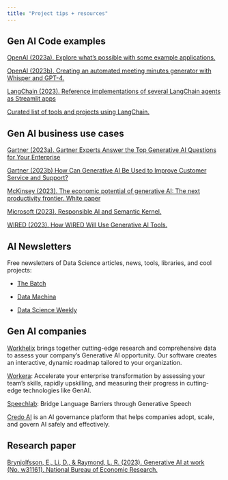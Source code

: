 ```yaml
---
title: "Project tips + resources"
---
```



## Gen AI Code examples

[OpenAI (2023a). Explore what's possible with some example applications.](https://platform.openai.com/examples)

[OpenAI (2023b). Creating an automated meeting minutes generator with Whisper and GPT-4.](https://platform.openai.com/docs/tutorials/meeting-minutes)

[LangChain (2023). Reference implementations of several LangChain agents as Streamlit apps](https://github.com/langchain-ai/streamlit-agent)


[Curated list of tools and projects using LangChain.](https://github.com/kyrolabs/awesome-langchain)

## Gen AI business use cases

[Gartner (2023a). Gartner Experts Answer the Top Generative AI Questions for Your Enterprise](https://www.gartner.com/en/topics/generative-ai)

[Gartner (2023b) How Can Generative AI Be Used to Improve Customer Service and Support?](https://www.gartner.com/doc/reprints?id=1-2E78ZDFA&ct=230620&st=sb&ehash=c5175cf5840186517f8d96058802e1bde767c8f4f6b758168f9dd18202f731d6)

[McKinsey (2023). The economic potential of generative AI: The next productivity frontier. White paper](https://www.mckinsey.com/capabilities/mckinsey-digital/our-insights/the-economic-potential-of-generative-ai-the-next-productivity-frontier#introduction)

[Microsoft (2023). Responsible AI and Semantic Kernel.](https://learn.microsoft.com/en-us/semantic-kernel/when-to-use-ai/responsible-ai)


[WIRED (2023). How WIRED Will Use Generative AI Tools.](https://www.wired.com/about/generative-ai-policy/)


## AI Newsletters

Free newsletters of Data Science articles, news, tools, libraries, and cool projects:


- [The Batch](https://www.deeplearning.ai/the-batch/)

- [Data Machina](https://datamachina.com/)

- [Data Science Weekly](https://www.datascienceweekly.org/)


## Gen AI companies

[Workhelix](https://www.workhelix.com/) brings together cutting-edge research and comprehensive data to assess your company’s Generative AI opportunity. Our software creates an interactive, dynamic roadmap tailored to your organization.

[Workera](https://workera.ai/): Accelerate your enterprise transformation by assessing your team's skills, rapidly upskilling, and measuring their progress in cutting-edge technologies like GenAI.

[Speechlab](https://www.speechlab.ai/): Bridge Language Barriers through Generative Speech

[Credo AI](https://www.credo.ai/product) is an AI governance platform that helps companies adopt, scale, and govern AI safely and effectively.


## Research paper

[Brynjolfsson, E., Li, D., & Raymond, L. R. (2023). Generative AI at work (No. w31161). National Bureau of Economic Research.](https://www.nber.org/papers/w31161)